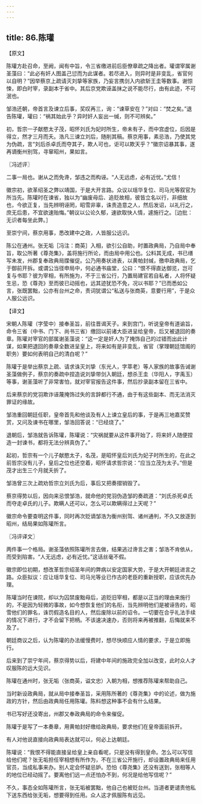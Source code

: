 ```yaml
---
---
---
```

title: 86.陈瓘
---



【原文】

陈瓘方赴召命，至阙，闻有中旨，令三省缴进前后臣僚章疏之降出者。瓘谓宰属谢圣藻曰：“此必有奸人图盖己愆而为此谋者。若尽进入，则异时是非变乱，省官何以自明？”因举蔡京上疏请灭刘挚等家族，乃妄言携剑入内欲斩王圭等数事。谢惊悚，即白时宰，录副本于省中。其后京党欺诬盖抹之说不能尽行，由有此迹，不可泯也。

邹浩还朝，帝首言及谏立后事，奖叹再三，询：“谏草安在？”对曰：“焚之矣。”退告陈瓘，瓘曰：“祸其始此乎？异时奸人妄出一缄，则不可辨矣。”

初，哲宗一子献愍太子茂，昭怀刘氏为妃时所生，帝未有子，而中宫虚位，后因是得立，然才三月而夭。浩凡三谏立刘后，随削其稿。蔡京用事，素忌浩，乃使其党为伪疏，言“刘后杀卓氏而夺其子，欺人可也，讵可以欺天乎？”徽宗诏暴其事，遂再谪衡州别驾，寻窜昭州，果如言。

〖冯述评〗

二事一局也。谢从之而免谗，邹违之而构诬。“人无远虑，必有近忧。”尤信！

徽宗初，欲革绍圣之弊以靖国，于是大开言路。众议以瑶华复位、司马光等叙官为所当先。陈瓘时在谏省，独以为“幽废母后、追贬故相，彼皆立名以行，非细故也，今欲正复，当先辨明诬罔，昭雪非辜，诛责造意之人，然后发诏，以礼行之，庶无后患，不宜欲速贻悔。”朝议以公论久郁，速欲取快人情，遽施行之。［边批：无识者每坐此弊。］

至崇宁间，蔡京用事，悉改建中之政，人皆服公远识。

陈公在通州。张无垢［冯注：商英］入相，欲引公自助，时置政典局，乃自局中奉旨，取公所著《尊尧集》，盖将施行所论，而由局中用公也。公料其无成，书已缮写未发，州郡复奉政典局牒催促。公乃用奏状进表，以黄帕封缄，徼申政典局，乞于御前开拆。或谓公当径申局中，何必通书庙堂，公曰：“恨不得直达御览，岂可复与书耶？彼为宰相，有所施为，不于三省公行，乃置局建官若自私者，人将怀疑生忌，恐《尊尧》至而彼已动摇也，远其迹犹恐不免，况以书耶？”已而悉如公言，张既罢黜，公亦有台州之命，责词犹谓公“私送与张商英，意要行用”，于是众人服公远识。

【译文】

宋朝人陈瓘（字莹中）接奉圣旨，前往晋谒天子。来到宫门，听说皇帝有道谕旨，命令三省（中书、门下、尚书三省）缴回以前诸大臣进呈给皇帝，后又被退回的奏章。陈瓘对宰官的部属谢圣藻说：“这一定是奸人为了掩饰自己的过错而出此计谋，如果把退回的奏章全数进呈皇上，将来如有是非变乱，省官（掌理朝廷馆阁的职务）要如何表明自己的清白呢？”

陈瓘于是举出蔡京上疏、请求诛灭刘挚（东光人，字萃老）等人家族的故事告诫谢圣藻做例子，蔡京的奏疏中捏造说刘挚带剑入朝廷，想杀王圭（华阳人，字禹玉）等事，谢圣藻听了非常害怕，就对宰官报告这件事，然后抄录副本留在三省中。

后来蔡京的党羽欺诈诬蔑掩饰过失的言辞都行不通，由于有这些副本、而无法消灭罪证的缘故。

邹浩重回朝廷任职，皇帝首先和他谈及有人上谏立皇后的事，于是再三地嘉奖赞赏，又问及谏书在哪里，邹浩回答说：“已经烧了。”

退朝后，邹浩就告诉陈瓘，陈瓘说：“灾祸就要从这件事开始了，将来奸人随便捏造一封谏书，都将无法分辨真伪了。”

起初，哲宗有一个儿子献愍太子，名茂，是昭怀皇后刘氏为妃子时所生的，在此之前哲宗没有儿子，皇后之位也还空着，昭怀请求哲宗说：“应当立茂为太子。”但是茂才出生三个月就夭折了。

邹浩曾三次上疏劝哲宗立刘氏为后，事后又把奏摺销毁了。

蔡京得势以后，因向来忌恨邹浩，就命他的党羽伪造邹的奏疏道：“刘氏杀死卓氏而夺走卓氏的儿子。欺瞒人还可以，怎么可以欺瞒得过上天呢？”

徽宗命令要查明这件事，同时再次贬谪邹浩为衡州别驾、诸州通判，不久又放逐到昭州，结局果如陈瓘所言。

〖冯评译文〗

两件事一个格局。谢圣藻依照陈瓘所言去做，结果逃过谗言之害；邹浩不肯依从，而受到陷害。“人无远虑，必有近忧。”这话丝毫不假。

徽宗即位初期，想改革哲宗绍圣年间的弊病以安定国家大势，于是大开朝廷进言之路。众臣拟议：应让瑶华复位、司马光等业已作古的老臣的重新授职，应该优先办理。

陈瓘当时在谏院，却以为囚禁废黜母后，追贬旧宰相，都是以正当的理由来施行的，不是因为轻微的事故，如今想恢复他们的名衔，当先辨明他们是被诬告的，昭雪他们的罪名，诛罚假造名目的人，然后废除以前的诏令。一切要在合乎礼法手续的情况下进行，才不会留下把柄。不该速决速办，否则将来再被推翻，后悔就来不及了。

朝廷商议之后，认为陈瓘的办法缓慢费时，想尽快顺应人情的要求，于是立即施行。

后来到了崇宁年间，蔡京得势以后，将建中年间的施政完全加以改变，此时众人才叹服陈的远大见识。

陈瓘在通州时，张无垢（张商英，谥文忠）入朝为相，想推荐陈瓘来帮助自己。

当时新设政典局，就从局中接奉圣旨，采用陈所著的《尊尧集》中的论述，做为施政的方针，然后由政典局任用陈瓘。陈料想这种事不会有什么结果。

书已写好还没寄出，州郡又奉政典局的命令来催促。

陈瓘于是写了一本奏章，用黄帕封好缴给政典局，要求他们在皇帝面前拆开。

有人对他说直接向政典局表达就可以，何必上达朝廷。

陈瓘说：“我恨不得能直接呈给皇上亲自看呢，只是没有得到皇命。怎么可以写信给他们呢？张无垢担任宰相想有所作为，不在三省公开施行，却设置政典局来任用官员，当成私事来办。别人定会怀疑忌妒。恐怕《尊尧集》还没有送到，张相等人的地位已经动摇了。要离他们远一点还怕办不到，何况是给他写信呢？”

不久，事态全如陈瓘所言，张无垢被罢黜，他自己也被贬台州。当道者更谴责他私下送东西给张无垢，想要得到任用。众人这才佩服陈有远见。